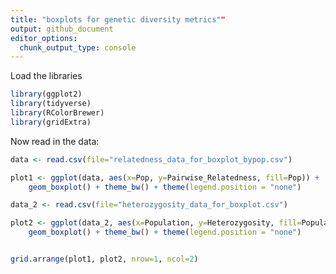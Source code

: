 ---
title: "boxplots for genetic diversity metrics""
output: github_document
editor_options: 
  chunk_output_type: console
---

Load the libraries

```{r}
library(ggplot2)
library(tidyverse)
library(RColorBrewer)
library(gridExtra)
```

Now read in the data:

```{r}


data <- read.csv(file="relatedness_data_for_boxplot_bypop.csv")

plot1 <- ggplot(data, aes(x=Pop, y=Pairwise_Relatedness, fill=Pop)) + 
    geom_boxplot() + theme_bw() + theme(legend.position = "none")

data_2 <- read.csv(file="heterozygosity_data_for_boxplot.csv")

plot2 <- ggplot(data_2, aes(x=Population, y=Heterozygosity, fill=Population)) + 
    geom_boxplot() + theme_bw() + theme(legend.position = "none")


grid.arrange(plot1, plot2, nrow=1, ncol=2)

```